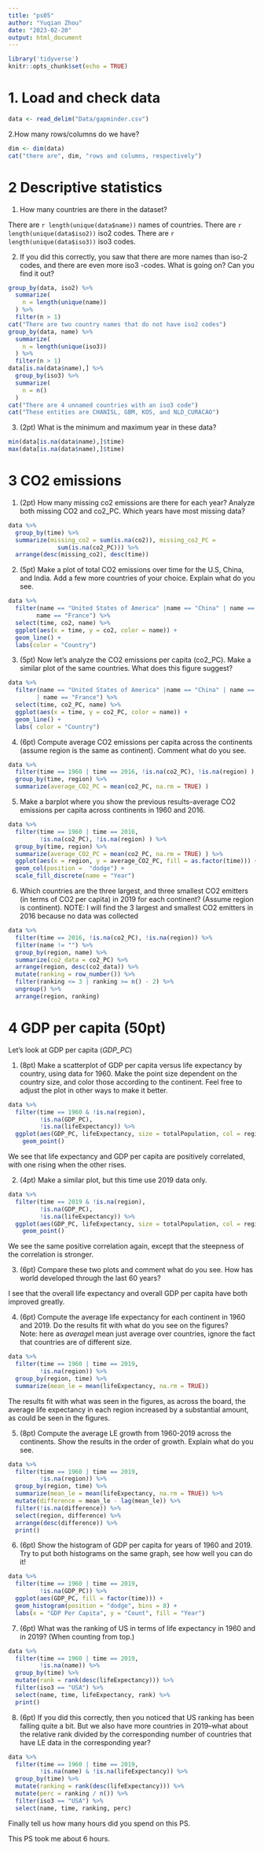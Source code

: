 ```yaml
---
title: "ps05"
author: "Yuqian Zhou"
date: "2023-02-20"
output: html_document
---
```


```r
library('tidyverse')
knitr::opts_chunk$set(echo = TRUE)
```

# 1. Load and check data
``` r
data <- read_delim("Data/gapminder.csv")
```

2.How many rows/columns do we have?

``` r
dim <- dim(data)
cat("there are", dim, "rows and columns, respectively")
```

# 2 Descriptive statistics

1. How many countries are there in the dataset?

There are `r length(unique(data$name))` names of countries.
There are `r length(unique(data$iso2))` iso2 codes.
There are `r length(unique(data$iso3))` iso3 codes.

2. If you did this correctly, you saw that there are more names than iso-2 codes, and there are even more iso3 -codes. What is going on? Can you find it out?

``` r
group_by(data, iso2) %>% 
  summarize(
    n = length(unique(name))
  ) %>% 
  filter(n > 1)
cat("There are two country names that do not have iso2 codes")
group_by(data, name) %>% 
  summarize(
    n = length(unique(iso3))
  ) %>% 
  filter(n > 1)
data[is.na(data$name),] %>% 
  group_by(iso3) %>% 
  summarize(
    n = n()
  )
cat("There are 4 unnamed countries with an iso3 code")
cat("These entities are CHANISL, GBM, KOS, and NLD_CURACAO")
```

3. (2pt) What is the minimum and maximum year in these data?

``` r
min(data[is.na(data$name),]$time)
max(data[is.na(data$name),]$time)
```

# 3 CO2 emissions 

1. (2pt) How many missing co2 emissions are there for each year? Analyze both missing CO2
and co2_PC. Which years have most missing data?
```r
data %>% 
  group_by(time) %>%
  summarize(missing_co2 = sum(is.na(co2)), missing_co2_PC = 
              sum(is.na(co2_PC))) %>% 
  arrange(desc(missing_co2), desc(time))
```

2. (5pt) Make a plot of total CO2 emissions over time for the U.S, China, and India. Add a few
more countries of your choice. Explain what do you see.
```r
data %>%
  filter(name == "United States of America" |name == "China" | name == "India" |
        name == "France") %>%
  select(time, co2, name) %>%
  ggplot(aes(x = time, y = co2, color = name)) +
  geom_line() +
  labs(color = "Country")
```

3. (5pt) Now let’s analyze the CO2 emissions per capita (co2_PC). Make a similar plot of the
same countries. What does this figure suggest?
```r
data %>%
  filter(name == "United States of America" |name == "China" | name == "India" 
        | name == "France") %>%
  select(time, co2_PC, name) %>%
  ggplot(aes(x = time, y = co2_PC, color = name)) +
  geom_line() +
  labs( color = "Country")
```

4. (6pt) Compute average CO2 emissions per capita across the continents (assume region is the
same as continent). Comment what do you see.
```r
data %>% 
  filter(time == 1960 | time == 2016, !is.na(co2_PC), !is.na(region) ) %>%
  group_by(time, region) %>% 
  summarize(average_CO2_PC = mean(co2_PC, na.rm = TRUE) ) 
```

5. Make a barplot where you show the previous results–average CO2 emissions per capita
across continents in 1960 and 2016.
```r
data %>% 
  filter(time == 1960 | time == 2016, 
         !is.na(co2_PC), !is.na(region) ) %>%
  group_by(time, region) %>% 
  summarize(average_CO2_PC = mean(co2_PC, na.rm = TRUE) ) %>% 
  ggplot(aes(x = region, y = average_CO2_PC, fill = as.factor(time))) + 
  geom_col(position =  "dodge") + 
  scale_fill_discrete(name = "Year")
```

6. Which countries are the three largest, and three smallest CO2 emitters (in terms of CO2 per
capita) in 2019 for each continent? (Assume region is continent).
  NOTE: I will find the 3 largest and smallest CO2 emitters in 2016 because no data was 
  collected
```r
data %>%
  filter(time == 2016, !is.na(co2_PC), !is.na(region)) %>%
  filter(name != "") %>% 
  group_by(region, name) %>%
  summarize(co2_data = co2_PC) %>%
  arrange(region, desc(co2_data)) %>%
  mutate(ranking = row_number()) %>%
  filter(ranking <= 3 | ranking >= n() - 2) %>%
  ungroup() %>%
  arrange(region, ranking)
```

# 4 GDP per capita (50pt)

Let's look at GDP per capita (*GDP_PC*)

1.  (8pt) Make a scatterplot of GDP per capita versus life expectancy by country, using data for 1960. Make the point size dependent on the country size, and color those according to the continent. Feel free to adjust the plot in other ways to make it better.
    
```r
data %>%
  filter(time == 1960 & !is.na(region),
         !is.na(GDP_PC),
         !is.na(lifeExpectancy)) %>%
  ggplot(aes(GDP_PC, lifeExpectancy, size = totalPopulation, col = region)) +
    geom_point()
```

We see that life expectancy and GDP per capita are positively correlated, with one rising when the other rises.

2.  (4pt) Make a similar plot, but this time use 2019 data only.\

```r
data %>%
  filter(time == 2019 & !is.na(region),
         !is.na(GDP_PC),
         !is.na(lifeExpectancy)) %>%
  ggplot(aes(GDP_PC, lifeExpectancy, size = totalPopulation, col = region)) +
    geom_point()
```

We see the same positive correlation again, except that the steepness of the correlation is stronger.

3.  (6pt) Compare these two plots and comment what do you see. How has world developed through the last 60 years?\

I see that the overall life expectancy and overall GDP per capita have both improved greatly.

4.  (6pt) Compute the average life expectancy for each continent in 1960 and 2019. Do the results fit with what do you see on the figures?\
    Note: here as *average*I mean just average over countries, ignore the fact that countries are of different size.\
    
```r
data %>%
  filter(time == 1960 | time == 2019,
         !is.na(region)) %>%
  group_by(region, time) %>%
  summarize(mean_le = mean(lifeExpectancy, na.rm = TRUE)) 
```

The results fit with what was seen in the figures, as across the board, the average life expectancy in each region increased by a substantial amount, as could be seen in the figures.

5.  (8pt) Compute the average LE growth from 1960-2019 across the continents. Show the results in the order of growth. Explain what do you see.\
    
```r
data %>%
  filter(time == 1960 | time == 2019,
         !is.na(region)) %>%
  group_by(region, time) %>%
  summarize(mean_le = mean(lifeExpectancy, na.rm = TRUE)) %>%
  mutate(difference = mean_le - lag(mean_le)) %>%
  filter(!is.na(difference)) %>%
  select(region, difference) %>%
  arrange(desc(difference)) %>%
  print()
```

6.  (6pt) Show the histogram of GDP per capita for years of 1960 and 2019. Try to put both histograms on the same graph, see how well you can do it!

```r
data %>%
  filter(time == 1960 | time == 2019,
         !is.na(GDP_PC)) %>%
  ggplot(aes(GDP_PC, fill = factor(time))) +
  geom_histogram(position = "dodge", bins = 8) +
  labs(x = "GDP Per Capita", y = "Count", fill = "Year")
```

7.  (6pt) What was the ranking of US in terms of life expectancy in 1960 and in 2019? (When counting from top.)
    
```r
data %>%
  filter(time == 1960 | time == 2019,
         !is.na(name)) %>%
  group_by(time) %>%
  mutate(rank = rank(desc(lifeExpectancy))) %>%
  filter(iso3 == "USA") %>%
  select(name, time, lifeExpectancy, rank) %>%
  print()
```

8.  (6pt) If you did this correctly, then you noticed that US ranking has been falling quite a bit. But we also have more countries in 2019--what about the relative rank divided by the corresponding number of countries that have LE data in the corresponding year?

```r
data %>%
  filter(time == 1960 | time == 2019,
         !is.na(name) & !is.na(lifeExpectancy)) %>%
  group_by(time) %>%
  mutate(ranking = rank(desc(lifeExpectancy))) %>%
  mutate(perc = ranking / n()) %>%
  filter(iso3 == "USA") %>%
  select(name, time, ranking, perc) 
```

Finally tell us how many hours did you spend on this PS.

This PS took me about 6 hours.
